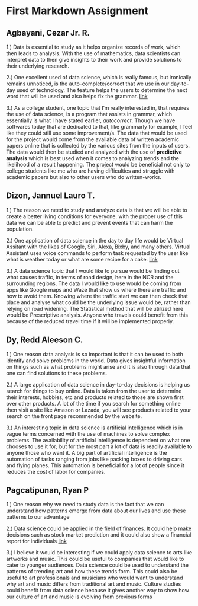 # First Markdown Assignment

## Agbayani, Cezar Jr. R.

1.) Data is essential to study as it helps organize records of work, which then leads to analysis. With the use of mathematics, data scientists can interpret data to then give insights to their work and provide solutions to their underlying research.

2.) One excellent used of data science, which is really famous, but ironically remains unnoticed, is the auto-complete/correct that we use in our day-to-day used of technology. The feature helps the users to determine the next word that will be used and also helps fix the grammar. [link](https://towardsdatascience.com/10-awesome-real-world-applications-of-data-science-and-ai-6fddf3f34d74)

3.) As a college student, one topic that I'm really interested in, that requires the use of data science, is a program that assists in grammar, which essentially is what I have stated earlier, *autocorrect*. Though we have softwares today that are dedicated to that, like grammarly for example, I feel like they could still use some improvement/s. The data that would be used for the project would come from the available data of written academic papers online that is collected by the various sites from the inputs of users. The data would then be studied and analyzed with the use of **predictive analysis** which is best used when it comes to analyzing trends and the likelihood of a result happening. The project would be beneficial not only to college students like me who are having difficulties and struggle with academic papers but also to other users who do written-works.

## Dizon, Jannuel Lauro T.

1.) The reason we need to study and analyze data is that we will be able to create a better living conditions for everyone. with the proper use of this data we can be able to predict and prevent events that can harm the population.

2.) One application of data science in the day to day life would be Virtual Assitant with the likes of Google, Siri, Alexa, Bixby, and many others. Virtual Assistant uses voice commands to perform task requested by the user like what is weather today or what are some recipe for a cake.
[link](https://towardsdatascience.com/10-awesome-real-world-applications-of-data-science-and-ai-6fddf3f34d74)

3.) A data science topic that I would like to pursue would be finding out what causes traffic, in terms of road design, here in the NCR and the surrounding regions. The data I would like to use would be coming from apps like Google maps and Waze that show us where there are traffic and how to avoid them. Knowing where the traffic start  we can then check that place and analyse what could be the underlying issue would be, rather than relying on road widening. The Statistical method that will be utilized here would be Prescriptive analysis. Anyone who travels could benefit from this because of the reduced travel time if it will be implemented properly.


## Dy, Redd Aleeson C.

1.) One reason data analysis is so important is that it can be used to both identify and solve problems in the world. Data gives insightful information on things such as what problems might arise and it is also through data that one can find solutions to these problems.

2.) A large application of data science in day-to-day decisions is helping us search for things to buy online. Data is taken from the user to determine their interests, hobbies, etc and products related to those are shown first over other products. A lot of the time if you search for something online then visit a site like Amazon or Lazada, you will see products related to your search on the front page recommended by the website. 

3.) An interesting topic in data science is artificial intelligence which is in vague terms concerned with the use of machines to solve complex problems. The availability of artificial intelligence is dependent on what one chooses to use it for; but for the most part a lot of data is readily available to anyone those who want it. A big part of artificial intelligence is the automation of tasks ranging from jobs like packing boxes to driving cars and flying planes. This automation is beneficial for a lot of people since it reduces the cost of labor for companies.

## Pagcatipunan, Ryan P

1.) One reason why we need to study data is the fact that we can understand how patterns emerge  from data about our lives and use these patterns to our advantage

2.) Data science could be applied in the field of finances. It could help make decisions such as stock market prediction and it could also show a financial report for individuals
[link](https://towardsdatascience.com/10-awesome-real-world-applications-of-data-science-and-ai-6fddf3f34d74)

3.) I believe it would be interesting if we could apply data science to arts like artworks and music. This could be useful to companies that would like to cater to younger audiences. Data science could be used to understand the patterns of trending art and how these trends form. This could also be useful to art professionals and musicians who would want to understand why art and music differs from traditional art and music. Culture studies could benefit from data science because it gives another way to show how our culture of art and music is evolving from previous forms